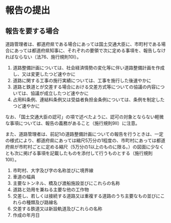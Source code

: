 # 報告の提出

## 報告を要する場合

道路管理者は、都道府県である場合にあっては国土交通大臣に、市町村である場合にあっては都道府県知事に、それぞれの要領で次に定める事項を、報告しなければならない（法76、施行規則10I）。

1. 道路整備計画については、社会経済情勢の変化等に伴い道路整備計画を作成し、又は変更したつど速やかに
2. 道路に関する工事の施行実績については、工事を施行した後速やかに
3. 道路と鉄道とが交差する場合における交差方式等についての協議の内容については、協議が成立したつど速やかに
4. 占用料条例、連結料条例又は受益者負担金条例については、条例を制定したつど速やかに

なお、「国土交通大臣の認可」の項で述べたように、認可の対象とならない軽微な事項については、報告の義務があること（施行規則9Ⅱ）に注意。

また、道路管理者は、前記1の道路整備計画についての報告を行うときは、一定の様式により、都道府県にあっては縮尺5万分の1程度の、市町村にあっては都道府県が市町村ごとに定める縮尺（5万分の1以上のものに限る。）の図面に少なくとも次に掲げる事項を記載したものを添付して行うものとする（施行規則10Ⅱ）。

1. 市町村、大字及び字の名称並びに境界線
2. 車道の幅員
3. 主要なトンネル、橋及び渡船施設並びにこれらの名称
4. 道路と効用を兼ねる主要な他の工作物
5. 交差し、若しくは接続する道路又は重複する道路のうち主要なもの並びにこれらの種類及び路線名
6. 交差する鉄道又は新設軌道及びこれらの名称
7. 作成の年月日